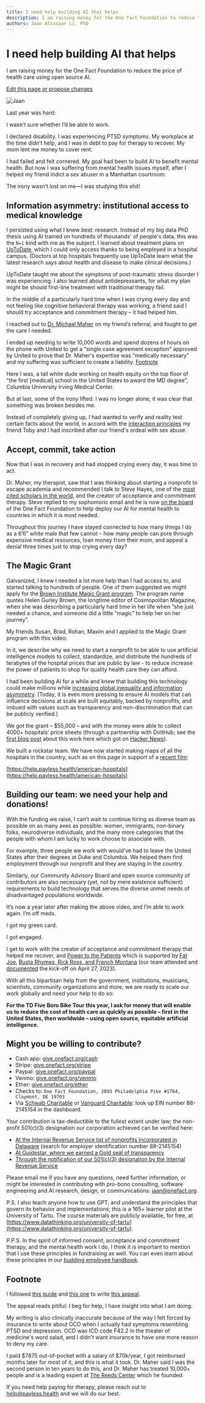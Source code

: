```yaml
---
title: I need help building AI that helps
description: I am raising money for the One Fact Foundation to reduce the price of health care using open source AI.
authors: Jaan Altosaar Li, PhD
---
```



# I need help building AI that helps
I am raising money for the One Fact Foundation to reduce the price of health care using open source AI.

[Edit this page or propose changes](https://github.com/onefact/onefact.org/edit/main/pages/five-boro-bike-tour/jaan.md)

![Jaan](/images/jaan.jpg "Jaan")

Last year was hard:

I wasn’t sure whether I’d be able to work.

I declared disability. I was experiencing PTSD symptoms. My workplace at the time didn’t help, and I was in debt to pay for therapy to recover. My mom lent me money to cover rent. 

I had failed and felt cornered. My goal had been to build AI to benefit mental health. But now I was suffering from mental health issues myself, after I helped my friend indict a sex abuser in a Manhattan courtroom.

The irony wasn’t lost on me—I was studying this shit!

## Information asymmetry: institutional access to medical knowledge

I persisted using what I knew best: research. Instead of my big data PhD thesis using AI trained on hundreds of thousands' of people's data, this was the `N=1` kind with me as the subject. I learned about treatment plans on [UpToDate](https://www.uptodate.com/contents/unipolar-major-depression-in-adults-choosing-initial-treatment), which I could only access thanks to being employed in a hospital campus. (Doctors at top hospitals frequently use UpToDate learn what the latest research says about health and disease to make clinical decisions.) 

UpToDate taught me about the symptoms of post-traumatic stress disorder I was experiencing. I also learned about antidepressants, for what my plan might be should first-line treatment with traditional therapy fail.

In the middle of a particularly hard time when I was crying every day and not feeling like cognitive behavioral therapy was working, a friend said I should try acceptance and commitment therapy – it had helped him.

I reached out to [Dr. Michael Maher](https://thereedscenter.com/who-we-are/) on my friend’s referral, and fought to get the care I needed.

I ended up needing to write 10,000 words and spend dozens of hours on the phone with United to get a “single case agreement exception” approved by United to prove that Dr. Maher's expertise was “medically necessary” and my suffering was sufficient to create a liability. [Footnote](#footnote) 

Here I was, a tall white dude working on health equity on the top floor of “the first [medical] school in the United States to award the MD degree”, Columbia University Irving Medical Center.

But at last, some of the irony lifted. I was no longer alone; it was clear that something was broken besides me.

Instead of completely giving up, I had wanted to verify and reality test certain facts about the world, in accord with the [interaction principles](interactionprinciples.org) my friend Toby and I had inscribed after our friend's ordeal with sex abuse.

## Accept, commit, take action

Now that I was in recovery and had stopped crying every day, it was time to act. 

Dr. Maher, my therapist, saw that I was thinking about starting a nonprofit to escape academia and recommended I talk to Steve Hayes, one of the [most cited scholars in the world](https://en.wikipedia.org/wiki/Steven_C._Hayes), and the creator of acceptance and commitment therapy. Steve replied to my sophomoric email and he is now [on the board](https://www.onefact.org/team) of the One Fact Foundation to help deploy our AI for mental health to countries in which it is most needed. 

Throughout this journey I have stayed connected to how many things I do as a 6’6” white male that few cannot – how many people can pore through expensive medical resources, loan money from their mom, and appeal a denial three times just to stop crying every day?

## The Magic Grant

Galvanized, I knew I needed a lot more help than I had access to, and started talking to hundreds of people. One of them suggested we might apply for the [Brown Institute Magic Grant program](https://brown.columbia.edu/propose/). The program name quotes Helen Gurley Brown, the longtime editor of Cosmopolitan Magazine, when she was describing a particularly hard time in her life when “she just needed a chance, and someone did a little “magic” to help her on her journey”.

My friends Susan, Brad, Rohan, Maxim and I applied to the Magic Grant program with this video: 

<Bleed>
    <YouTube youTubeId="gLEJ1m0fY-o" />
</Bleed>

In it, we describe why we need to start a nonprofit to be able to use artificial intelligence models to collect, standardize, and distribute the hundreds of terabytes of the hospital prices that are public by law - to reduce increase the power of patients to shop for quality health care they can afford.

I had been building AI for a while and knew that building this technology could make millions while [increasing global inequality and information asymmetry](https://jaan.io/my-friend-radicalized-this-made-me-rethink-how-i-build-AI/). (Today, it is even more pressing to ensure AI models that can influence decisions at scale are built equitably, backed by nonprofits, and imbued with values such as transparency and non-discrimination that can be publicly verified.) 

We got the grant – \$55,000 – and with the money were able to collect 4000+ hospitals’ price sheets (through a partnership with DoltHub; see the [first blog post](https://www.dolthub.com/blog/2022-12-02-open-source-hospital-price-transparency/) about this work here which got on [Hacker News](https://news.ycombinator.com/item?id=33882506)). 

We built a rockstar team. We have now started making maps of all the hospitals in the country, such as on this page in support of a [recent film](https://www.youtube.com/watch?v=DqUs1GUgHB4):

[https://help.payless.health/american-hospitals](https://help.payless.health/american-hospitals)

## Building our team: we need your help and donations! 

With the funding we raise, I can’t wait to continue hiring as diverse team as possible on as many axes as possible: women, immigrants, non-binary folks, neurodiverse individuals, and the many more categories that the people with whom I am lucky to work choose to associate with.

For example, three people we work with would’ve had to leave the United States after their degrees at Duke and Columbia. We helped them find employment through our nonprofit and they are staying in the country. 

Similarly, our Community Advisory Board and open source community of contributors are also necessary (yet, not by mere existence sufficient) requirements to build technology that serves the diverse unmet needs of disadvantaged populations worldwide.

It’s now a year later after making the above video, and I’m able to work again. I’m off meds. 

I got my green card. 

I got engaged.

I get to work with the creator of acceptance and commitment therapy that helped me recover, and [Power to the Patients](powertothepatients.org) which is supported by [Fat Joe](https://www.youtube.com/watch?v=Ede6FDFrO0Y), [Busta Rhymes, Rick Ross, and French Montana](https://www.billboard.com/music/music-news/fat-joe-health-care-rights-capitol-hill-1235316356/) (our team attended and [documented](https://www.onefact.org/powertothepatients) the kick-off on April 27, 2023).

With all this bipartisan help from the government, institutions, musicians, scientists, community organizations and more, we are ready to scale our work globally and need your help to do so: 

**For the TD Five Boro Bike Tour this year, I ask for money that will enable us to reduce the cost of health care as quickly as possible – first in the United States, then worldwide – using open source, equitable artificial intelligence.**

## Might you be willing to contribute?

* Cash app: [give.onefact.org/cash](https://give.onefact.org/cash)
* Stripe: [give.onefact.org/stripe](https://give.onefact.org/stripe)  
* Paypal: [give.onefact.org/paypal](https://give.onefact.org/paypal)
* Venmo: [give.onefact.org/venmo](https://give.onefact.org/venmo)
* Ether: [give.onefact.org/ether](https://give.onefact.org/ether)  
* Checks to: `One Fact Foundation, 2093 Philadelphia Pike #1764, Claymont, DE 19703`
* Via [Schwab Charitable](schwabcharitable.org) or [Vanguard Charitable](vanguardcharitable.org): look up EIN number 88-2145154 in the dashboard.

Your contribution is tax-deductible to the fullest extent under law; the non-profit 501(c)(3) designation our corporation achieved can be verified here:

- [At the Internal Revenue Service list of nonprofits incorporated in Delaware](https://www.irs.gov/pub/irs-soi/eo_de.csv) (search for employer identification number 88-2145154)  
- [At Guidestar, where we earned a Gold seal of transparency](https://www.guidestar.org/profile/88-2145154)
- [Through the notification of our 501(c)(3) designation by the Internal Revenue Service](https://www.onefact.org/internal-revenue-service_501c3_designation.pdf)

Please email me if you have any questions, need further information, or might be interested in contributing with pro-bono consulting, software engineering and AI research, design, or communications: [jaan@onefact.org](mailto:jaan@onefact.org).

P.S. I also teach anyone how to use GPT, and understand the principles that govern its behavior and implementations; this is a 165+ learner pilot at the University of Tartu. The course materials are publicly available, for free, at [https://www.datathinking.org/university-of-tartu](https://www.datathinking.org/university-of-tartu).

P.P.S. In the spirit of informed consent, acceptance and commitment therapy, and the mental health work I do, I think it is important to mention that I use these principles in fundraising as well. You can even learn about these principles in our [budding employee handbook](https://help.onefact.org/once-upon). 

## Footnote

I followed [this guide](https://www.kcanxiety.com/media/documents/Penzel_FightForYourRights.pdf) and [this one](https://bit.ly/single-case-agreements) to write [this appeal](https://www.jaan.li/altosaar-single-case-agreement-second-appeal-redacted.pdf). 

The appeal reads pitiful: I beg for help, I have insight into what I am doing.

My writing is also clinically inaccurate because of the way I felt forced by insurance to write about OCD when I actually had symptoms resembling PTSD and depression. OCD was ICD code F42.2 in the theater of medicine's word salad, and I didn't want insurance to have one more reason to deny my care. 

I paid \$7875 out-of-pocket with a salary of \$70k/year, I got reimbursed months later for most of it, and this is what it took. Dr. Maher said I was the second person in ten years to do this, and Dr. Maher has treated 10,000+ people and is a leading expert at [The Reeds Center](https://thereedscenter.com/) which he founded. 

If you need help paying for therapy, please reach out to [help@payless.health](mailto:help@payless.health) and we will do our best.